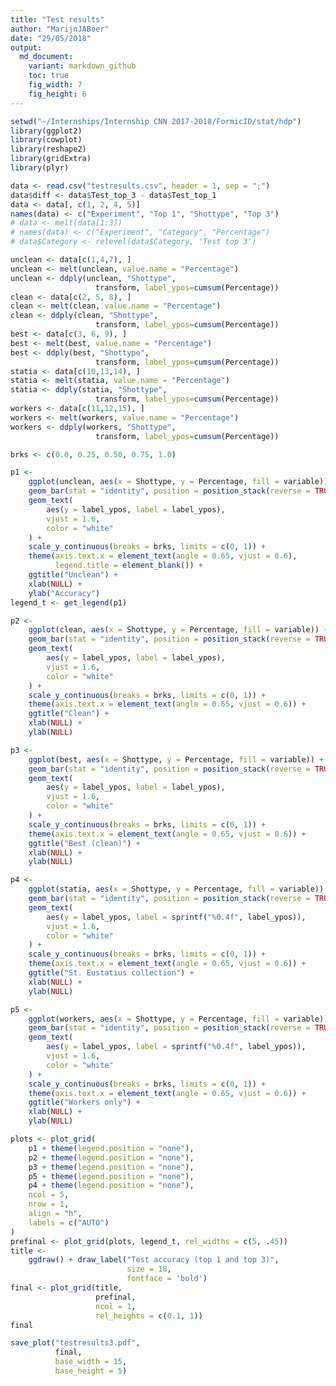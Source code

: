 ```yaml
---
title: "Test results"
author: "MarijnJABoer"
date: "29/05/2018"
output:
  md_document:
    variant: markdown_github
    toc: true
    fig_width: 7
    fig_height: 6
---
```


```r
setwd("~/Internships/Internship CNN 2017-2018/FormicID/stat/hdp")
library(ggplot2)
library(cowplot)
library(reshape2)
library(gridExtra)
library(plyr)
```

```r
data <- read.csv("testresults.csv", header = 1, sep = ";")
data$diff <- data$Test_top_3 - data$Test_top_1
data <- data[, c(1, 2, 4, 5)]
names(data) <- c("Experiment", "Top 1", "Shottype", "Top 3")
# data <- melt(data[1:3])
# names(data) <- c("Experiment", "Category", "Percentage")
# data$Category <- relevel(data$Category, 'Test top 3')

unclean <- data[c(1,4,7), ]
unclean <- melt(unclean, value.name = "Percentage")
unclean <- ddply(unclean, "Shottype",
                   transform, label_ypos=cumsum(Percentage))
clean <- data[c(2, 5, 8), ]
clean <- melt(clean, value.name = "Percentage")
clean <- ddply(clean, "Shottype",
                   transform, label_ypos=cumsum(Percentage))
best <- data[c(3, 6, 9), ]
best <- melt(best, value.name = "Percentage")
best <- ddply(best, "Shottype",
                   transform, label_ypos=cumsum(Percentage))
statia <- data[c(10,13,14), ]
statia <- melt(statia, value.name = "Percentage")
statia <- ddply(statia, "Shottype",
                   transform, label_ypos=cumsum(Percentage))
workers <- data[c(11,12,15), ]
workers <- melt(workers, value.name = "Percentage")
workers <- ddply(workers, "Shottype",
                   transform, label_ypos=cumsum(Percentage))

```

```r
brks <- c(0.0, 0.25, 0.50, 0.75, 1.0)
```


```r
p1 <-
    ggplot(unclean, aes(x = Shottype, y = Percentage, fill = variable)) +
    geom_bar(stat = "identity", position = position_stack(reverse = TRUE)) +
    geom_text(
        aes(y = label_ypos, label = label_ypos),
        vjust = 1.6,
        color = "white"
    ) +
    scale_y_continuous(breaks = brks, limits = c(0, 1)) +
    theme(axis.text.x = element_text(angle = 0.65, vjust = 0.6),
          legend.title = element_blank()) +
    ggtitle("Unclean") +
    xlab(NULL) +
    ylab("Accuracy")
legend_t <- get_legend(p1)
```
    
```r
p2 <-
    ggplot(clean, aes(x = Shottype, y = Percentage, fill = variable)) +
    geom_bar(stat = "identity", position = position_stack(reverse = TRUE)) +
    geom_text(
        aes(y = label_ypos, label = label_ypos),
        vjust = 1.6,
        color = "white"
    ) +
    scale_y_continuous(breaks = brks, limits = c(0, 1)) +
    theme(axis.text.x = element_text(angle = 0.65, vjust = 0.6)) +
    ggtitle("Clean") +
    xlab(NULL) +
    ylab(NULL)
```

```r
p3 <-
    ggplot(best, aes(x = Shottype, y = Percentage, fill = variable)) +
    geom_bar(stat = "identity", position = position_stack(reverse = TRUE)) +
    geom_text(
        aes(y = label_ypos, label = label_ypos),
        vjust = 1.6,
        color = "white"
    ) +
    scale_y_continuous(breaks = brks, limits = c(0, 1)) +
    theme(axis.text.x = element_text(angle = 0.65, vjust = 0.6)) +
    ggtitle("Best (clean)") +
    xlab(NULL) +
    ylab(NULL)
```

```r
p4 <-
    ggplot(statia, aes(x = Shottype, y = Percentage, fill = variable)) +
    geom_bar(stat = "identity", position = position_stack(reverse = TRUE)) +
    geom_text(
        aes(y = label_ypos, label = sprintf("%0.4f", label_ypos)),
        vjust = 1.6,
        color = "white"
    ) +
    scale_y_continuous(breaks = brks, limits = c(0, 1)) +
    theme(axis.text.x = element_text(angle = 0.65, vjust = 0.6)) +
    ggtitle("St. Eustatius collection") +
    xlab(NULL) +
    ylab(NULL)
```

```r
p5 <-
    ggplot(workers, aes(x = Shottype, y = Percentage, fill = variable)) +
    geom_bar(stat = "identity", position = position_stack(reverse = TRUE)) +
    geom_text(
        aes(y = label_ypos, label = sprintf("%0.4f", label_ypos)),
        vjust = 1.6,
        color = "white"
    ) +
    scale_y_continuous(breaks = brks, limits = c(0, 1)) +
    theme(axis.text.x = element_text(angle = 0.65, vjust = 0.6)) +
    ggtitle("Workers only") +
    xlab(NULL) +
    ylab(NULL)
```


```r
plots <- plot_grid(
    p1 + theme(legend.position = "none"),
    p2 + theme(legend.position = "none"),
    p3 + theme(legend.position = "none"),
    p5 + theme(legend.position = "none"),
    p4 + theme(legend.position = "none"),
    ncol = 5,
    nrow = 1,
    align = "h",
    labels = c("AUTO")
)
prefinal <- plot_grid(plots, legend_t, rel_widths = c(5, .45))
title <-
    ggdraw() + draw_label("Test accuracy (top 1 and top 3)",
                          size = 18,
                          fontface = 'bold')
final <- plot_grid(title,
                   prefinal,
                   ncol = 1,
                   rel_heights = c(0.1, 1))
final
```


```r
save_plot("testresults3.pdf",
          final,
          base_width = 15,
          base_height = 5)
```

